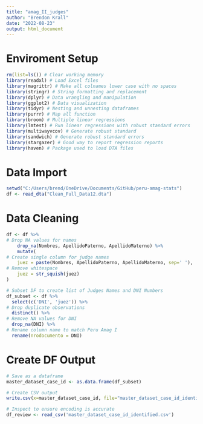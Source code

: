 ```yaml
---
title: "amag_II_judges"
author: "Brendon Krall"
date: "2022-08-23"
output: html_document
---
```


# Enviroment Setup
```r
rm(list=ls()) # Clear working memory 
library(readxl) # Load Excel files
library(magrittr) # Make all colnames lower case with no spaces
library(stringr) # String formatting and replacement
library(dplyr) # Data wrangling and manipulation
library(ggplot2) # Data visualization
library(tidyr) # Nesting and unnesting dataframes
library(purrr) # Map all function
library(broom) # Multiple linear regressions
library(lmtest) # Run linear regressions with robust standard errors 
library(multiwayvcov) # Generate robust standard 
library(sandwich) # Generate robust standard errors
library(stargazer) # Good way to report regression reports
library(haven) # Package used to load DTA files
```

# Data Import
```r
setwd("C:/Users/brend/OneDrive/Documents/GitHub/peru-amag-stats")
df <- read_dta("Clean_Full_Data12.dta")
```

# Data Cleaning 
```r
df <- df %>%
# Drop NA values for names
    drop_na(Nombres, ApellidoPaterno, ApellidoMaterno) %>%
    mutate(
# Create single column for judge names
    juez = paste(Nombres, ApellidoPaterno, ApellidoMaterno, sep=' '),
# Remove whitespace
    juez = str_squish(juez)
)

# Subset DF to create list of Judges Names and DNI Numbers
df_subset <- df %>%
  select(c('DNI', 'juez')) %>%
# Drop duplicate observations 
  distinct() %>%
# Remove NA values for DNI
  drop_na(DNI) %>%
# Rename column name to match Peru Amag I 
  rename(nrodocumento = DNI)
```

# Create DF Output
```r
# Save as a dataframe
master_dataset_case_id <- as.data.frame(df_subset)

# Create CSV output 
write.csv(x=master_dataset_case_id, file="master_dataset_case_id_identified.csv")

# Inspect to ensure encoding is accurate
df_review <- read_csv('master_dataset_case_id_identified.csv')
```

